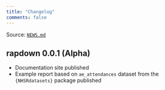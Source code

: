 ```yaml
---
title: "Changelog"
comments: false
---
```


Source: [`NEWS.md`](https://github.com/craig-shenton/RAPdown/blob/main/NEWS.md)

## rapdown 0.0.1 (Alpha)

* Documentation site published
* Example report based on `ae_attendances` dataset from the `{NHSRdatasets}` package published